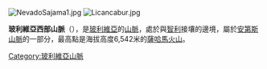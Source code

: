 [[Image:NevadoSajama1.jpg|right]]
[[Image:Licancabur.jpg|right]]

'''玻利維亞西部山脈'''（{{lang-es|Cordillera Occidental}}），是[[玻利維亞|玻利維亞]]的[[山脈|山脈]]，處於與[[智利|智利]]接壤的邊境，屬於[[安第斯山脈|安第斯山脈]]的一部分，最高點是海拔高度6,542米的[[薩哈馬火山|薩哈馬火山]]。

{{coord|19.5|S|68.5|W|source:dewiki_region:BO_type:adm2nd|display=title}}

{{Bolivia-geo-stub}}
[[Category:玻利維亞山脈|Category:玻利維亞山脈]]